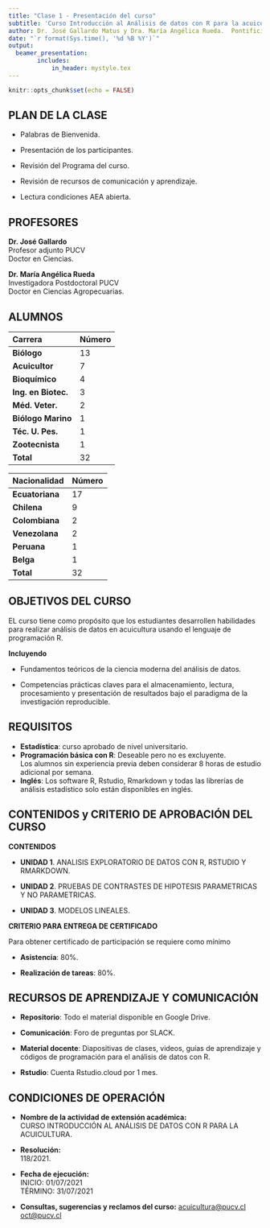 ```yaml
---
title: "Clase 1 - Presentación del curso"
subtitle: 'Curso Introducción al Análisis de datos con R para la acuicultura'
author: Dr. José Gallardo Matus y Dra. María Angélica Rueda.  Pontificia Universidad Católica de Valparaíso  <jose.gallardo@pucv.cl>    
date: "`r format(Sys.time(), '%d %B %Y')`"
output: 
  beamer_presentation:
        includes:
            in_header: mystyle.tex
---
```


```r
knitr::opts_chunk$set(echo = FALSE)
```

## PLAN DE LA CLASE

- Palabras de Bienvenida.

- Presentación de los participantes.

- Revisión del Programa del curso.

- Revisión de recursos de comunicación y aprendizaje.

- Lectura condiciones AEA abierta.

## PROFESORES

**Dr. José Gallardo**  
Profesor adjunto PUCV  
Doctor en Ciencias.  

**Dr. María Angélica Rueda**   
Investigadora Postdoctoral PUCV  
Doctor en Ciencias Agropecuarias.  

## ALUMNOS

\columnsbegin
\column{.2\textwidth}

|  **Carrera** | **Número**      |
|:-------------|:------------------|
| **Biólogo	** | 13 |
| **Acuicultor** | 7 |
| **Bioquímico** | 4 |
| **Ing. en Biotec.** | 3 |
| **Méd. Veter.** | 2 |
| **Biólogo Marino** | 1 |
| **Téc. U. Pes.** | 1 |
| **Zootecnista** | 1 |
| **Total** | 32 |

\column{.2\textwidth}
|  **Nacionalidad** | **Número**      |
|:-------------|:------------------|
| **Ecuatoriana** | 17 |
| **Chilena** | 9 |
| **Colombiana** | 2 |
| **Venezolana** | 2 |
| **Peruana** | 1 |
| **Belga** | 1 |
| **Total** | 32 |
\columnsend

## OBJETIVOS DEL CURSO

EL curso tiene como propósito que los estudiantes desarrollen habilidades para realizar análisis de datos en acuicultura usando el lenguaje de programación R.

**Incluyendo**  

- Fundamentos teóricos de la ciencia moderna del análisis de datos.  

- Competencias prácticas claves para el almacenamiento, lectura, procesamiento y
presentación de resultados bajo el paradigma de la investigación reproducible.

## REQUISITOS

- **Estadística**: curso aprobado de nivel universitario.  
- **Programación básica con R**: Deseable pero no es excluyente.   
Los alumnos sin experiencia previa deben considerar 8 horas de estudio adicional por semana.  
- **Inglés**: Los software R, Rstudio, Rmarkdown y todas las librerías de análisis estadístico solo están disponibles en inglés.  

## CONTENIDOS y CRITERIO DE APROBACIÓN DEL CURSO

**CONTENIDOS** 

- **UNIDAD 1**. ANALISIS EXPLORATORIO DE DATOS CON R, RSTUDIO Y
RMARKDOWN.  

- **UNIDAD 2**. PRUEBAS DE CONTRASTES DE HIPOTESIS PARAMETRICAS Y
NO PARAMETRICAS.  

- **UNIDAD 3**. MODELOS LINEALES.  

**CRITERIO PARA ENTREGA DE CERTIFICADO** 

Para obtener certificado de participación se requiere como mínimo

- **Asistencia**: 80%.

- **Realización de tareas**: 80%.

## RECURSOS DE APRENDIZAJE Y COMUNICACIÓN

- **Repositorio**: Todo el material disponible en Google Drive.

- **Comunicación**: Foro de preguntas por SLACK.

- **Material docente**: Diapositivas de clases, videos, guías de aprendizaje y códigos de programación para el análisis de datos con R.

- **Rstudio**: Cuenta Rstudio.cloud por 1 mes.

## CONDICIONES DE OPERACIÓN

- **Nombre de la actividad de extensión académica:**  
CURSO INTRODUCCIÓN AL ANÁLISIS DE DATOS CON R PARA LA ACUICULTURA.

- **Resolución:**  
118/2021.

- **Fecha de ejecución:**  
INICIO: 01/07/2021  
TÉRMINO: 31/07/2021  

- **Consultas, sugerencias y reclamos del curso:**
<acuicultura@pucv.cl>  
<oct@pucv.cl>  
